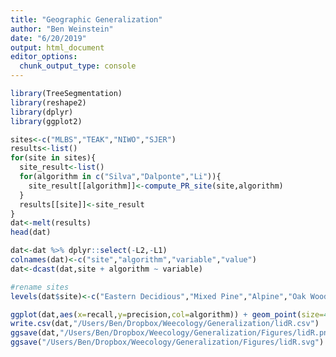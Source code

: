 ```yaml
---
title: "Geographic Generalization"
author: "Ben Weinstein"
date: "6/20/2019"
output: html_document
editor_options: 
  chunk_output_type: console
---
```


```r
library(TreeSegmentation)
library(reshape2)
library(dplyr)
library(ggplot2)
```

```r
sites<-c("MLBS","TEAK","NIWO","SJER")
results<-list()
for(site in sites){
  site_result<-list()
  for(algorithm in c("Silva","Dalponte","Li")){
    site_result[[algorithm]]<-compute_PR_site(site,algorithm)
  }
  results[[site]]<-site_result
}
dat<-melt(results)
head(dat)
```

```r
dat<-dat %>% dplyr::select(-L2,-L1)
colnames(dat)<-c("site","algorithm","variable","value")
dat<-dcast(dat,site + algorithm ~ variable)

#rename sites
levels(dat$site)<-c("Eastern Decidious","Mixed Pine","Alpine","Oak Woodland")

ggplot(dat,aes(x=recall,y=precision,col=algorithm)) + geom_point(size=4) + facet_wrap(~site) + xlim(0,0.55) + ylim(0,0.55) + theme_bw() + labs(col="Algorithm")
write.csv(dat,"/Users/Ben/Dropbox/Weecology/Generalization/lidR.csv")
ggsave(dat,"/Users/Ben/Dropbox/Weecology/Generalization/Figures/lidR.png")
ggsave("/Users/Ben/Dropbox/Weecology/Generalization/Figures/lidR.svg")
```

